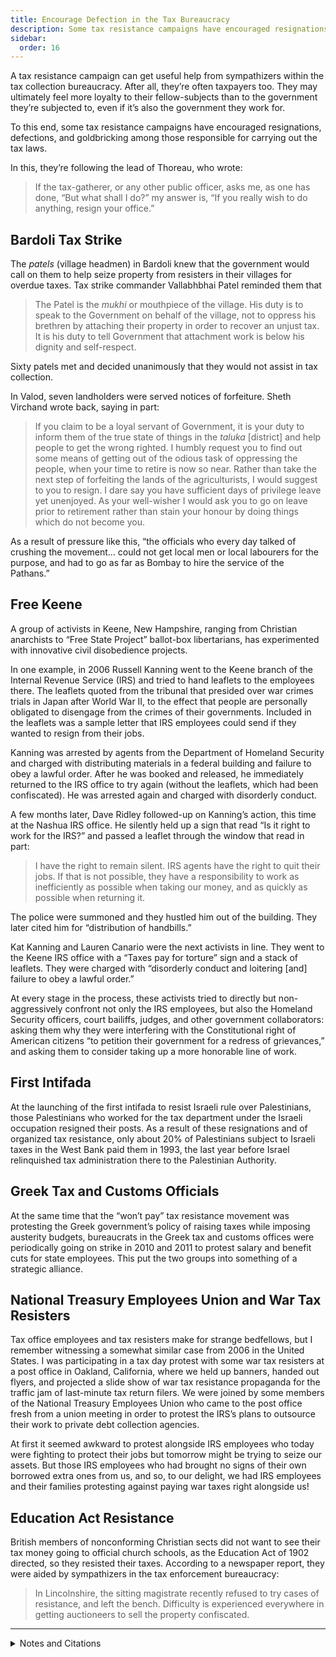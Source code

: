 ```yaml
---
title: Encourage Defection in the Tax Bureaucracy
description: Some tax resistance campaigns have encouraged resignations, defections, and goldbricking among those responsible for carrying out the tax laws.
sidebar:
  order: 16
---
```


A tax resistance campaign can get useful help from sympathizers within the tax collection bureaucracy.
After all, they’re often taxpayers too.
They may ultimately feel more loyalty to their fellow-subjects than to the government they’re subjected to, even if it’s also the government they work for.

To this end, some tax resistance campaigns have encouraged resignations, defections, and goldbricking among those responsible for carrying out the tax laws.

In this, they’re following the lead of Thoreau, who wrote:

> If the tax-gatherer, or any other public officer, asks me, as one has done, “But what shall I do?” my answer is, “If you really wish to do anything, resign your office.”

## <Badge text="Example" size="medium" /> Bardoli Tax Strike

The <i>patels</i> (village headmen) in Bardoli knew that the government would call on them to help seize property from resisters in their villages for overdue taxes.
Tax strike commander Vallabhbhai Patel reminded them that

> The Patel is the <i>mukhi</i> or mouthpiece of the village.
> His duty is to speak to the Government on behalf of the village, not to oppress his brethren by attaching their property in order to recover an unjust tax.
> It is his duty to tell Government that attachment work is below his dignity and self-respect.

Sixty patels met and decided unanimously that they would not assist in tax collection.

In Valod, seven landholders were served notices of forfeiture.
Sheth Virchand wrote back, saying in part:

> If you claim to be a loyal servant of Government, it is your duty to inform them of the true state of things in the <i>taluka</i> [district] and help people to get the wrong righted.
> I humbly request you to find out some means of getting out of the odious task of oppressing the people, when your time to retire is now so near.
> Rather than take the next step of forfeiting the lands of the agriculturists, I would suggest to you to resign.
> I dare say you have sufficient days of privilege leave yet unenjoyed.
> As your well-wisher I would ask you to go on leave prior to retirement rather than stain your honour by doing things which do not become you.

As a result of pressure like this, “the officials who every day talked of crushing the movement… could not get local men or local labourers for the purpose, and had to go as far as Bombay to hire the service of the Pathans.”

## <Badge text="Example" size="medium" /> Free Keene

A group of activists in Keene, New Hampshire, ranging from Christian anarchists to “Free State Project” ballot-box libertarians, has experimented with innovative civil disobedience projects.

In one example, in 2006 Russell Kanning went to the Keene branch of the Internal Revenue Service (IRS) and tried to hand leaflets to the employees there.
The leaflets quoted from the tribunal that presided over war crimes trials in Japan after World War II, to the effect that people are personally obligated to disengage from the crimes of their governments.
Included in the leaflets was a sample letter that IRS employees could send if they wanted to resign from their jobs.

Kanning was arrested by agents from the Department of Homeland Security and charged with distributing materials in a federal building and failure to obey a lawful order.
After he was booked and released, he immediately returned to the IRS office to try again (without the leaflets, which had been confiscated).
He was arrested again and charged with disorderly conduct.

A few months later, Dave Ridley followed-up on Kanning’s action, this time at the Nashua IRS office.
He silently held up a sign that read “Is it right to work for the IRS?” and passed a leaflet through the window that read in part:

> I have the right to remain silent.
> IRS agents have the right to quit their jobs.
> If that is not possible, they have a responsibility to work as inefficiently as possible when taking our money, and as quickly as possible when returning it.

The police were summoned and they hustled him out of the building.
They later cited him for “distribution of handbills.”

Kat Kanning and Lauren Canario were the next activists in line.
They went to the Keene IRS office with a “Taxes pay for torture” sign and a stack of leaflets.
They were charged with “disorderly conduct and loitering [and] failure to obey a lawful order.”

At every stage in the process, these activists tried to directly but non-aggressively confront not only the IRS employees, but also the Homeland Security officers, court bailiffs, judges, and other government collaborators: asking them why they were interfering with the Constitutional right of American citizens “to petition their government for a redress of grievances,” and asking them to consider taking up a more honorable line of work.

<YouTube id="zpAK3DbTsNY" title="Arrests at the IRS office" />

## <Badge text="Example" size="medium" /> First Intifada

At the launching of the first intifada to resist Israeli rule over Palestinians, those Palestinians who worked for the tax department under the Israeli occupation resigned their posts.
As a result of these resignations and of organized tax resistance, only about 20% of Palestinians subject to Israeli taxes in the West Bank paid them in 1993, the last year before Israel relinquished tax administration there to the Palestinian Authority.

## <Badge text="Example" size="medium" /> Greek Tax and Customs Officials

At the same time that the “won’t pay” tax resistance movement was protesting the Greek government’s policy of raising taxes while imposing austerity budgets, bureaucrats in the Greek tax and customs offices were periodically going on strike in 2010 and 2011 to protest salary and benefit cuts for state employees.
This put the two groups into something of a strategic alliance.

## <Badge text="Example" size="medium" /> National Treasury Employees Union and War Tax Resisters

Tax office employees and tax resisters make for strange bedfellows, but I remember witnessing a somewhat similar case from 2006 in the United States.
I was participating in a tax day protest with some war tax resisters at a post office in Oakland, California, where we held up banners, handed out flyers, and projected a slide show of war tax resistance propaganda for the traffic jam of last-minute tax return filers.
We were joined by some members of the National Treasury Employees Union who came to the post office fresh from a union meeting in order to protest the IRS’s plans to outsource their work to private debt collection agencies.

At first it seemed awkward to protest alongside IRS employees who today were fighting to protect their jobs but tomorrow might be trying to seize our assets.
But those IRS employees who had brought no signs of their own borrowed extra ones from us, and so, to our delight, we had IRS employees and their families protesting against paying war taxes right alongside us!

## <Badge text="Example" size="medium" /> Education Act Resistance

British members of nonconforming Christian sects did not want to see their tax money going to official church schools, as the Education Act of 1902 directed, so they resisted their taxes.
According to a newspaper report, they were aided by sympathizers in the tax enforcement bureaucracy:

> In Lincolnshire, the sitting magistrate recently refused to try cases of resistance, and left the bench.
> Difficulty is experienced everywhere in getting auctioneers to sell the property confiscated.

---

<details>
<summary>Notes and Citations</summary>

* Thoreau, H.D. [“Resistance to Civil Government”](https://sniggle.net/TPL/index5.php?entry=rtcg)
* Desai, Mahadev <i>The Story of Bardoli</i> (1929) [pp. 77](https://archive.org/details/in.ernet.dli.2015.122169/page/n91/mode/1up), [88–89](https://archive.org/details/in.ernet.dli.2015.122169/page/n102/mode/1up), [113](https://archive.org/details/in.ernet.dli.2015.122169/page/n129/mode/1up)
* Kanning, Kat [“The government is bad, but what can we do?”](https://staging.formadmenonly.com/archives/tle2007/tle428-20070729-03.html) <i>Keene Free Press</i> 23 July 2007
* Ridley, Dave “Is It Right to Work for the IRS?” <i>Keene Free Press</i> 18 September 2006, “A Quick Update on my Contest with Homeland Security” <i>Keene Free Press</i> 3 November 2006, “Jailed in Defense of the Constitution, Part 2” <i>Keene Free Press</i> 16 August 2007, “Jailed in Defense of the Constitution, Part III” <i>Keene Free Press</i> 23 September 2007
* Greenberg, Joel [“Israelis Yield West Bank Taxation and Health to Palestinians”](https://www.nytimes.com/1994/12/02/world/israelis-yield-west-bank-taxation-and-health-to-palestinians.html) <i>New York Times</i> 2 December 1994
* “Greek officials walk out as general strike over budget cuts looms” <i>Deutsche Welle</i> 2 April 2010
* “The passive resistance of the nonconformists…” <i>San Francisco Chronicle</i> 19 October 1903, p. 6

</details>
